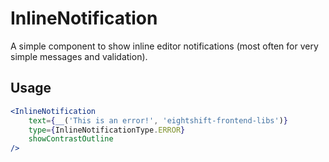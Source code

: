 # InlineNotification

A simple component to show inline editor notifications (most often for very simple messages and validation).

## Usage

```jsx
<InlineNotification
	text={__('This is an error!', 'eightshift-frontend-libs')}
	type={InlineNotificationType.ERROR}
	showContrastOutline
/>
```
